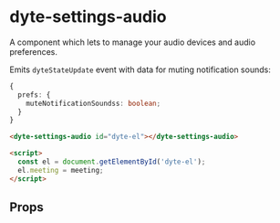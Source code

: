 # dyte-settings-audio

A component which lets to manage your audio devices and audio preferences.

Emits `dyteStateUpdate` event with data for muting notification sounds:

```ts
{
  prefs: {
    muteNotificationSoundss: boolean;
  }
}
```

```html
<dyte-settings-audio id="dyte-el"></dyte-settings-audio>

<script>
  const el = document.getElementById('dyte-el');
  el.meeting = meeting;
</script>
```

## Props

<PropsTable of="dyte-settings-audio" />
